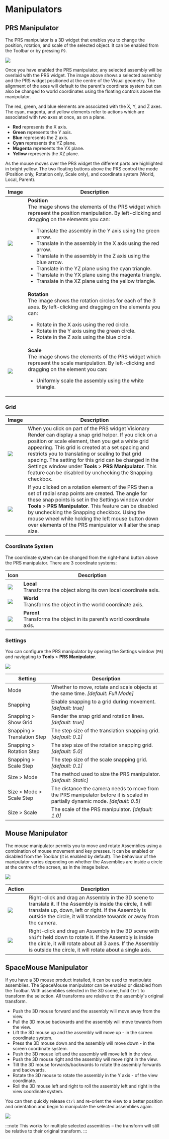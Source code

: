 # Manipulators

## PRS Manipulator

The PRS manipulator is a 3D widget that enables you to change the position, rotation, and scale of the selected object. It can be enabled from the Toolbar or by pressing `F9`.

![](/img/user-manual/chapter11/1.jpg)

Once you have enabled the PRS manipulator, any selected assembly will be overlaid with the PRS widget. The image above shows a selected assembly and the PRS widget positioned at the centre of the Visual geometry. The alignment of the axes will default to the parent's coordinate system but can also be changed to world coordinates using the floating controls above the manipulator.

The red, green, and blue elements are associated with the X, Y, and Z axes. The cyan, magenta, and yellow elements refer to actions which are associated with two axes at once, as on a plane.

- **Red** represents the X axis.
- **Green** represents the Y axis.
- **Blue** represents the Z axis.
- **Cyan** represents the YZ plane.
- **Magenta** represents the YX plane.
- **Yellow** represents the XZ plane.

As the mouse moves over the PRS widget the different parts are highlighted in bright yellow. The two floating buttons above the PRS control the mode (Position only, Rotation only, Scale only), and coordinate system (World, Local, Parent).

| Image | Description |
| --- | --- |
| ![](/img/user-manual/chapter11/2.jpg) | **Position**<br/>The image shows the elements of the PRS widget which represent the position manipulation. By left-clicking and dragging on the elements you can: <ul><li>Translate the assembly in the Y axis using the green arrow. </li><li>Translate in the assembly in the X axis using the red arrow. </li><li>Translate in the assembly in the Z axis using the blue arrow. </li><li>Translate in the YZ plane using the cyan triangle. </li><li>Translate in the YX plane using the magenta triangle. </li><li>Translate in the XZ plane using the yellow triangle.</li></ul> |
| ![](/img/user-manual/chapter11/3.jpg) | **Rotation**<br/>The image shows the rotation circles for each of the 3 axes. By left-clicking and dragging on the elements you can: <ul><li>Rotate in the X axis using the red circle.  </li><li>Rotate in the Y axis using the green circle. </li><li>Rotate in the Z axis using the blue circle.</li></ul> |
| ![](/img/user-manual/chapter11/4.jpg) | **Scale**<br/>The image shows the elements of the PRS widget which represent the scale manipulation. By left-clicking and dragging on the element you can: <ul><li>Uniformly scale the assembly using the white triangle.</li></ul> |

### Grid

| Image | Description |
| --- | --- |
| ![](/img/user-manual/chapter11/5.jpg) | When you click on part of the PRS widget Visionary Render can display a snap grid helper. If you click on a position or scale element, then you get a white grid appearing. This grid is created at a set spacing and restricts you to translating or scaling to that grid spacing. The setting for this grid can be changed in the Settings window under **Tools** > **PRS Manipulator**. This feature can be disabled by unchecking the Snapping checkbox. |
| ![](/img/user-manual/chapter11/6.jpg) | If you clicked on a rotation element of the PRS then a set of radial snap points are created. The angle for these snap points is set in the Settings window under **Tools** > **PRS Manipulator**. This feature can be disabled by unchecking the Snapping checkbox. Using the mouse wheel while holding the left mouse button down over elements of the PRS manipulator will alter the snap size. |

### Coordinate System

The coordinate system can be changed from the right-hand button above the PRS manipulator. There are 3 coordinate systems:

| Icon | Description |
| --- | --- |
| ![](/img/user-manual/chapter11/7.jpg) | **Local**<br/>Transforms the object along its own local coordinate axis. |
| ![](/img/user-manual/chapter11/8.jpg) | **World**<br/>Transforms the object in the world coordinate axis. |
| ![](/img/user-manual/chapter11/9.jpg) | **Parent**<br/>Transforms the object in its parent’s world coordinate axis. |

### Settings

You can configure the PRS manipulator by opening the Settings window (`F6`) and navigating to **Tools** > **PRS Manipulator**.

![](/img/user-manual/chapter11/10.jpg)

| Setting                     | Description                                                                                                                      |
|-----------------------------|----------------------------------------------------------------------------------------------------------------------------------|
| Mode                        | Whether to move, rotate and scale objects at the same time. *[default: Full Mode]*                                             |
| Snapping                    | Enable snapping to a grid during movement. *[default: true]*                                                                   |
| Snapping > Show Grid        | Render the snap grid and rotation lines. *[default: true]*                                                                     |
| Snapping > Translation Step | The step size of the translation snapping grid. *[default: 0.1]*                                                               |
| Snapping > Rotation Step    | The step size of the rotation snapping grid. *[default: 5.0]*                                                                  |
| Snapping > Scale Step       | The step size of the scale snapping grid. *[default: 0.1]*                                                                     |
| Size > Mode                 | The method used to size the PRS manipulator. *[default: Static]*                                                               |
| Size > Mode > Scale Step    | The distance the camera needs to move from the PRS manipulator before it is scaled in partially dynamic mode. *[default: 0.5]* |
| Size > Scale                | The scale of the PRS manipulator. *[default: 1.0]*                                                                             |

## Mouse Manipulator

The mouse manipulator permits you to move and rotate Assemblies using a combination of mouse movement and key presses. It can be enabled or disabled from the Toolbar (it is enabled by default). The behaviour of the manipulator varies depending on whether the Assemblies are inside a circle at the centre of the screen, as in the image below.

![](/img/user-manual/chapter11/11.jpg)

| Action                                                                    | Description                                                                                                                                                                                                                                  |
|---------------------------------------------------------------------------|----------------------------------------------------------------------------------------------------------------------------------------------------------------------------------------------------------------------------------------------|
| ![](/img/user-manual/chapter11/12.jpg) | Right-click and drag an Assembly in the 3D scene to translate it. If the Assembly is inside the circle, it will translate up, down, left or right. If the Assembly is outside the circle, it will translate towards or away from the camera. |
| ![](/img/user-manual/chapter11/13.jpg) | Right-click and drag an Assembly in the 3D scene with `Shift` held down to rotate it. If the Assembly is inside the circle, it will rotate about all 3 axes. If the Assembly is outside the circle, it will rotate about a single axis.    |

## SpaceMouse Manipulator

If you have a 3D mouse product installed, it can be used to manipulate assemblies. The SpaceMouse manipulator can be enabled or disabled from the Toolbar. With assemblies selected in the 3D scene, hold `Ctrl` to transform the selection. All transforms are relative to the assembly's original transform.

- Push the 3D mouse forward and the assembly will move away from the view.
- Pull the 3D mouse backwards and the assembly will move towards from the view.
- Lift the 3D mouse up and the assembly will move up - in the screen coordinate system.
- Press the 3D mouse down and the assembly will move down - in the screen coordinate system.
- Push the 3D mouse left and the assembly will move left in the view.
- Push the 3D mouse right and the assembly will move right in the view.
- Tilt the 3D mouse forwards/backwards to rotate the assembly forwards and backwards.
- Rotate the 3D mouse to rotate the assembly in the Y axis - of the view coordinate.
- Roll the 3D mouse left and right to roll the assembly left and right in the view coordinate system.

You can then quickly release `Ctrl` and re-orient the view to a better position and orientation and begin to manipulate the selected assemblies again.

![](/img/user-manual/chapter11/14.jpg)

:::note
This works for multiple selected assemblies – the transform will still be relative to their original transform.
:::
